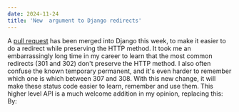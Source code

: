```yaml
---
date: 2024-11-24
title: 'New  argument to Django redirects'
---
```


A [pull request](https://github.com/django/django/pull/18616) has been merged into Django this week, to make it easier to do a redirect while preserving the HTTP method. It took me an embarrassingly long time in my career to learn that the most common redirects (301 and 302) don't preserve the HTTP method. I also often confuse the known temporary permanent, and it's even harder to remember which one is which between 307 and 308. With this new change, it will make these status code easier to learn, remember and use them. This higher level API is a much welcome addition in my opinion, replacing this: By:
